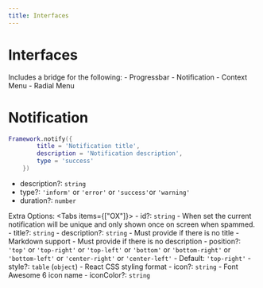 ```yaml
---
title: Interfaces
---
```



# Interfaces

Includes a bridge for the following:
    - Progressbar
    - Notification
    - Context Menu
    - Radial Menu


# Notification


```lua
Framework.notify({
        title = 'Notification title',
        description = 'Notification description',
        type = 'success'
    })
```

- description?: `string`
- type?: `'inform'` or `'error'` or `'success'`or `'warning'`
- duration?: `number`

Extra Options:
<Tabs items={["OX"]}>
  <Tab>
    - id?: `string`
        - When set the current notification will be unique and only shown once on screen when spammed.
    - title?: `string`
    - description?: `string`
        - Must provide if there is no title
        - Markdown support
    - Must provide if there is no description
    - position?: `'top'` or `'top-right'` or `'top-left'` or `'bottom'` or `'bottom-right'` or `'bottom-left'` or `'center-right'` or `'center-left'`
    - Default: `'top-right'`
    - style?: `table` (`object`)
    - React CSS styling format
    - icon?: `string`
    - Font Awesome 6 icon name
    - iconColor?: `string`
  </Tab>
</Tabs>
